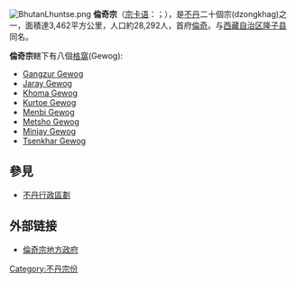 {{External links|time=2022-01-25T16:07:02+00:00}}
{{coord|27|40|N|91|0|E|display=title}}
[[File:BhutanLhuntse.png|thumb]]
'''倫奇宗'''（[[宗卡语|宗卡语]]：{{lang|dz|ལྷུན་རྩེ་རྫོང་ཁག་}}；{{lang-en|Lhuntse，旧稱Lhuntshi}}），是[[不丹|不丹]]二十個宗(dzongkhag)之一，面積達3,462平方公里，人口約28,292人，首府[[倫奇|倫奇]]。与[[西藏自治区|西藏自治区]][[隆子县|隆子县]]同名。

'''倫奇宗'''轄下有八個[[格窩|格窩]](Gewog):
*[https://web.archive.org/web/20050817084136/http://www.dop.gov.bt/fyp/09/lt_Gangzur.pdf Gangzur Gewog]
*[https://web.archive.org/web/20050816013305/http://www.dop.gov.bt/fyp/09/lt_jaray.pdf Jaray Gewog]
*[https://web.archive.org/web/20050824071209/http://www.dop.gov.bt/fyp/09/lt_Khoma.pdf Khoma Gewog]
*[https://web.archive.org/web/20050816164332/http://www.dop.gov.bt/fyp/09/lt_Kurtoe.pdf Kurtoe Gewog]
*[https://web.archive.org/web/20050816210614/http://www.dop.gov.bt/fyp/09/lt_Menbi.pdf Menbi Gewog]
*[https://web.archive.org/web/20041022222850/http://www.dop.gov.bt/fyp/09/lt_Metsho.pdf Metsho Gewog]
*[https://web.archive.org/web/20041022222223/http://www.dop.gov.bt/fyp/09/lt_Minjay.pdf Minjay Gewog]
*[https://web.archive.org/web/20050530151816/http://www.dop.gov.bt/fyp/09/lt_Tsenkhar.pdf Tsenkhar Gewog]

==參見==
*[[不丹行政區劃|不丹行政區劃]]

==外部链接==
* [https://web.archive.org/web/20090221060937/http://www.lhuentse.gov.bt/ 倫奇宗地方政府]

{{Bhutan}}

[[Category:不丹宗份|Category:不丹宗份]]
{{Asia-geo-stub}}